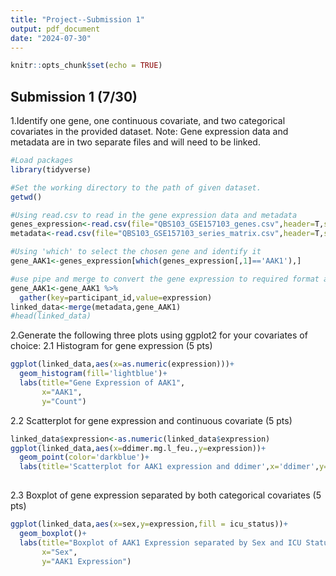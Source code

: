 ```yaml
---
title: "Project--Submission 1"
output: pdf_document
date: "2024-07-30"
---
```


```r
knitr::opts_chunk$set(echo = TRUE)
```

## Submission 1 (7/30)

1.Identify one gene, one continuous covariate, and two categorical covariates in the provided dataset.
Note: Gene expression data and metadata are in two separate files and will need to be linked.

``` r
#Load packages
library(tidyverse)

#Set the working directory to the path of given dataset.
getwd()

#Using read.csv to read in the gene expression data and metadata
genes_expression<-read.csv(file="QBS103_GSE157103_genes.csv",header=T,stringsAsFactors=F)
metadata<-read.csv(file="QBS103_GSE157103_series_matrix.csv",header=T,stringsAsFactors=F)

#Using 'which' to select the chosen gene and identify it
gene_AAK1<-genes_expression[which(genes_expression[,1]=='AAK1'),]

#use pipe and merge to convert the gene expression to required format and link two dataframes
gene_AAK1<-gene_AAK1 %>%
  gather(key=participant_id,value=expression)
linked_data<-merge(metadata,gene_AAK1)
#head(linked_data)


```

2.Generate the following three plots using ggplot2 for your covariates of choice:
  2.1 Histogram for gene expression (5 pts)
```r
ggplot(linked_data,aes(x=as.numeric(expression)))+
  geom_histogram(fill='lightblue')+
  labs(title="Gene Expression of AAK1",
       x="AAK1",
       y="Count")
```
  
  2.2 Scatterplot for gene expression and continuous covariate (5 pts)
```r
linked_data$expression<-as.numeric(linked_data$expression)
ggplot(linked_data,aes(x=ddimer.mg.l_feu.,y=expression))+
  geom_point(color='darkblue')+
  labs(title='Scatterplot for AAK1 expression and ddimer',x='ddimer',y='AAK1 expression')
  
```
  
  2.3 Boxplot of gene expression separated by both categorical covariates (5 pts)
```r
ggplot(linked_data,aes(x=sex,y=expression,fill = icu_status))+
  geom_boxplot()+
  labs(title="Boxplot of AAK1 Expression separated by Sex and ICU Status",
       x="Sex",
       y="AAK1 Expression")
```

